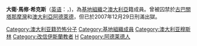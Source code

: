 {{BLP unsourced |time=2010-08-08T19:53:35+00:00 }}
{{noteTA
|T=zh-hans:戴维·希克斯; zh-hant:大衛·希克斯;
|1=zh-hans:戴维; zh-hant:大衛;
}}
{{Infobox Person
| name        = 大衛·希克斯<br />David Matthew Hicks
| image       = David Hicks.jpg
| caption     = 
| birth_date  = 1975年8月7日
| birth_place = [[澳大利亞|澳大利亞]][[南澳大利亞州|南澳大利亞州]][[阿德萊德|阿德萊德]]
| death_date  = 
| death_place = 
| other_names = 
| known_for   = 曾被囚禁於[[古巴|古巴]][[關塔那摩灣|關塔那摩灣]]
| occupation  = [[基地組織|基地組織]]成員
}}
'''大衛·馬修·希克斯'''（[[英语|英语]]：'''{{lang|en|David Matthew Hicks}}'''，{{bd|1975年|8月7日|catIdx=H}})，為[[基地組織|基地組織]]之[[澳大利亞|澳大利亞]]籍成員。曾被囚禁於[[古巴|古巴]][[關塔那摩灣|關塔那摩灣]]和[[澳大利亞|澳大利亞]][[阿德萊德|阿德萊德]]，但已於2007年12月29日刑滿出獄。

{{Authority control}}
{{澳洲小作品}}

{{DEFAULTSORT:Hicks, David}}

[[Category:澳大利亚籍恐怖分子|Category:澳大利亚籍恐怖分子]]
[[Category:基地組織成員|Category:基地組織成員]]
[[Category:澳大利亚穆斯林|Category:澳大利亚穆斯林]]
[[Category:改信伊斯蘭教者|Category:改信伊斯蘭教者]]
[[Category:美國被翻案的判決|H]]
[[Category:阿德莱德人|Category:阿德莱德人]]